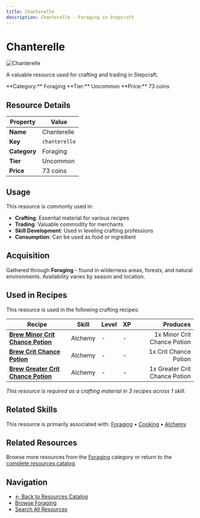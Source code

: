 ```yaml
---
title: Chanterelle
description: Chanterelle - Foraging in Stepcraft
---
```


# Chanterelle

<div className="flex items-start gap-6 mb-8">
  <div className="flex-shrink-0">
    <img src="/assets/resources/foraging/chanterelle_mushroom.png" alt="Chanterelle" className="w-24 h-24 border rounded-lg" />
  </div>
  <div className="flex-1">
    <div className="space-y-2">
      <p className="text-lg text-muted-foreground">A valuable resource used for crafting and trading in Stepcraft.</p>
      <div className="flex flex-wrap gap-4 text-sm">
        <span className="px-2 py-1 bg-blue-100 dark:bg-blue-900 rounded-md">
          **Category:** Foraging
        </span>
        <span className="px-2 py-1 bg-green-100 dark:bg-green-900 rounded-md">
          **Tier:** Uncommon
        </span>
        <span className="px-2 py-1 bg-green-100 dark:bg-green-900 rounded-md">
          **Price:** 73 coins
        </span>
      </div>
    </div>
  </div>
</div>

## Resource Details

| Property | Value |
|----------|-------|
| **Name** | Chanterelle |
| **Key** | `chanterelle` |
| **Category** | Foraging |
| **Tier** | Uncommon |
| **Price** | 73 coins |


## Usage

This resource is commonly used in:

- **Crafting**: Essential material for various recipes
- **Trading**: Valuable commodity for merchants
- **Skill Development**: Used in leveling crafting professions
- **Consumption**: Can be used as food or ingredient

## Acquisition

Gathered through **Foraging** - found in wilderness areas, forests, and natural environments. Availability varies by season and location.


## Used in Recipes

This resource is used in the following crafting recipes:

| Recipe | Skill | Level | XP | Produces |
|--------|-------|-------|----|---------:|
| **[Brew Minor Crit Chance Potion](/docs/items/individual/minor_crit_chance_potion)** | Alchemy | - | - | 1x Minor Crit Chance Potion |
| **[Brew Crit Chance Potion](/docs/items/individual/crit_chance_potion)** | Alchemy | - | - | 1x Crit Chance Potion |
| **[Brew Greater Crit Chance Potion](/docs/items/individual/greater_crit_chance_potion)** | Alchemy | - | - | 1x Greater Crit Chance Potion |

*This resource is required as a crafting material in 3 recipes across 1 skill.*


## Related Skills

This resource is primarily associated with: [Foraging](/docs/skills/individual/foraging) • [Cooking](/docs/skills/individual/cooking) • [Alchemy](/docs/skills/individual/alchemy)

## Related Resources

Browse more resources from the [Foraging](/docs/resources#foraging) category or return to the [complete resources catalog](/docs/resources).

## Navigation

- [← Back to Resources Catalog](/docs/resources)
- [Browse Foraging](/docs/resources#foraging)
- [Search All Resources](/search)
